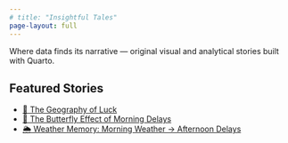 ```yaml
---
# title: "Insightful Tales"
page-layout: full
---
```


<section class="hero">

<p>Where data finds its narrative — original visual and analytical stories built with Quarto.</p>

</section>

## Featured Stories

-   [🧭 The Geography of Luck](stories/geography_of_luck.qmd)
-   [🦋 The Butterfly Effect of Morning Delays](stories/butterfly_morning_delays.qmd)
-   [🌦️ Weather Memory: Morning Weather → Afternoon Delays](stories/weather_memory.qmd)
